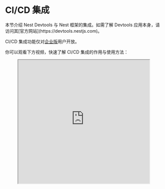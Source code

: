 
# CI/CD 集成

<CalloutInfo>
  本节介绍 Nest Devtools 与 Nest 框架的集成。如需了解 Devtools
  应用本身，请访问其[官方网站](https://devtools.nestjs.com)。
</CalloutInfo>

CI/CD 集成功能仅对[企业版](https://enterprise.nestjs.com/)用户开放。

你可以观看下方视频，快速了解 CI/CD 集成的作用与使用方法：

<figure>
  <iframe
    width="100%"
    height="400"
    src="https://www.youtube.com/embed/r5RXcBrnEQ8"
    title="YouTube 视频播放器"
    allow="accelerometer; autoplay; clipboard-write; encrypted-media; gyroscope; picture-in-picture; web-share"
    allowFullScreen
  />
</figure>

## 发布依赖关系图

首先，你需要在应用的引导文件（`main.ts`）中配置 `GraphPublisher` 类（从 `@nestjs/devtools-integration` 导入，详见上一章）。示例如下：

```ts filename='main.ts'
async function bootstrap() {
  const shouldPublishGraph = process.env.PUBLISH_GRAPH === "true";

  const app = await NestFactory.create(AppModule, {
    snapshot: true,
    preview: shouldPublishGraph,
  });

  if (shouldPublishGraph) {
    await app.init();

    const publishOptions = { ... } // 注意：此 options 对象会根据你所用的 CI/CD 服务商而有所不同
    const graphPublisher = new GraphPublisher(app);
    await graphPublisher.publish(publishOptions);

    await app.close();
  } else {
    await app.listen(process.env.PORT ?? 3000);
  }
}
```

如上所示，此功能使用 `GraphPublisher` 将序列化后的依赖关系图（Graph）发布到集中式注册中心（Registry）。`PUBLISH_GRAPH` 是一个自定义环境变量，用于在 CI/CD 流程中控制是否发布依赖关系图。

将 `preview` 属性设为 `true`，可使应用以预览模式启动，此时所有控制器、增强器和提供者的构造函数及生命周期钩子都不会被执行。请注意，这并非强制要求，但这样做可以简化流程，让应用在 CI/CD 流水线中运行时无需连接数据库等外部服务。

`publishOptions` 对象的具体内容因你使用的 CI/CD 服务商而异。后续章节将为各大主流 CI/CD 服务商提供详细的配置说明。

当依赖关系图成功发布后，你会在工作流视图中看到如下输出：

<DocImage src={graphPublishedTerminalImage} alt="Graph published terminal" />

每次发布依赖关系图后，你都可以在项目页面看到一条新记录：

<DocImage src={projectImage} alt="Project" />

## 报告

只要集中式注册表中存有相应的快照，Devtools 就会为每次构建生成一份报告。例如，当你针对 `master` 分支创建一个拉取请求（PR），并且该分支的依赖关系图已发布过，应用便能检测出差异并生成报告。反之，则不会生成报告。

要查看报告，请前往项目对应的页面（通常在你的组织下）。

<DocImage src={reportImage} alt="Report" />

这有助于发现代码评审过程中容易忽略的变更。例如，假设有人更改了某个**深层嵌套的提供者**的作用域（Scope）。这种变更可能不会被评审者立即察觉，但借助 Devtools，你可以轻松发现这些变更，并确保其是有意为之。再比如，如果你从某个特定端点移除了守卫（Guard），该变更也会在报告中高亮为"受影响项"。若没有为该路由编写集成或端到端测试，你可能不会注意到该路由已不受保护，等到发现时则为时已晚。

同理，如果你在**大型代码库**中将某个模块修改为全局模块（Global），就能看到依赖关系图中新增了多少条边（Edge）。在大多数情况下，这通常意味着该做法可能欠妥。

## 构建预览

对于每个已发布的依赖关系图，你都可以通过点击 **Preview** 按钮来追溯历史，预览其任意历史状态。此外，如果构建已生成报告，你还可以在图中看到高亮显示的差异：

- 绿色节点表示新增元素
- 灰色节点表示已更新元素
- 红色节点表示已删除元素

<DocImage src={nodesSelectionImage} alt="Nodes selection" />

这种"时光回溯"能力让你可以通过对比当前与历史版本的依赖关系图来排查和定位问题。根据你的设置，每个拉取请求，甚至每次提交（Commit），都可以在注册表中生成对应快照，方便你轻松回溯、查看具体变更。你可以将 Devtools 理解为一个具备 Nest 应用依赖关系图可视化能力的 Git，它不仅能追踪变更，还能将其**直观地展示**出来。

## 集成：GitHub Actions

首先，在项目的 `.github/workflows` 目录下创建一个新的 GitHub 工作流文件，例如 `publish-graph.yml`，内容如下：

```yaml filename='publish-graph.yml'
name: Devtools

on:
  push:
    branches:
      - master
  pull_request:
    branches:
      - '*'

jobs:
  publish:
    if: github.actor!= 'dependabot[bot]'
    name: Publish graph
    runs-on: ubuntu-latest
    steps:
      - uses: actions/checkout@v3
      - uses: actions/setup-node@v3
        with:
          node-version: '16'
          cache: 'npm'
      - name: Install dependencies
        run: npm ci
      - name: Setup Environment (PR)
        if: {{ '${{' }} github.event_name == 'pull_request' {{ '}}' }}
        shell: bash
        run: |
          echo "COMMIT_SHA={{ '${{' }} github.event.pull_request.head.sha {{ '}}' }}" >>\${GITHUB_ENV}
      - name: Setup Environment (Push)
        if: {{ '${{' }} github.event_name == 'push' {{ '}}' }}
        shell: bash
        run: |
          echo "COMMIT_SHA=\${GITHUB_SHA}" >> \${GITHUB_ENV}
      - name: Publish
        run: PUBLISH_GRAPH=true npm run start
        env:
          DEVTOOLS_API_KEY: CHANGE_THIS_TO_YOUR_API_KEY
          REPOSITORY_NAME: {{ '${{' }} github.event.repository.name {{ '}}' }}
          BRANCH_NAME: {{ '${{' }} github.head_ref || github.ref_name {{ '}}' }}
          TARGET_SHA: {{ '${{' }} github.event.pull_request.base.sha {{ '}}' }}
```

理想情况下，`DEVTOOLS_API_KEY` 环境变量应通过 GitHub Secrets（加密 Secret）进行管理，详情请参考其[官方文档](https://docs.github.com/en/actions/security-guides/encrypted-secrets#creating-encrypted-secrets-for-a-repository)。

该工作流会在每次向 `master` 分支发起拉取请求（Pull Request）或直接推送（Push）时运行。你可以根据项目实际需求调整此配置。此配置的关键在于为 `GraphPublisher` 类提供所需的环境变量。

在使用此工作流前，请务必更新 `DEVTOOLS_API_KEY` 变量。你可以在[此页面](https://devtools.nestjs.com/settings/manage-api-keys)为你的项目生成专用的 API 密钥。

最后，再次打开 `main.ts` 文件，补全之前留空的 `publishOptions` 对象：

```ts filename='main.ts'
const publishOptions = {
  apiKey: process.env.DEVTOOLS_API_KEY,
  repository: process.env.REPOSITORY_NAME,
  owner: process.env.GITHUB_REPOSITORY_OWNER,
  sha: process.env.COMMIT_SHA,
  target: process.env.TARGET_SHA,
  trigger: process.env.GITHUB_BASE_REF ? 'pull' : 'push',
  branch: process.env.BRANCH_NAME,
}
```

为了获得最佳的开发体验，建议你为项目集成 GitHub App，只需点击“Integrate GitHub app”按钮即可（如下图所示）。注意：此为可选步骤。

<DocImage src={integrateGithubAppImage} alt="Integrate GitHub app" />

通过该集成，你可以在拉取请求页面直接查看预览和报告的生成状态：

<DocImage src={actionsPreviewImage} alt="Actions preview" />

## 集成：GitLab Pipelines

首先，在项目根目录创建 `.gitlab-ci.yml` 文件，内容如下：

```yaml filename='.gitlab-ci.yml'
image: node:16

stages:
  - build

cache:
  key:
    files:
      - package-lock.json
  paths:
    - node_modules/

workflow:
  rules:
    - if: $CI_PIPELINE_SOURCE == "merge_request_event"
      when: always
    - if: $CI_COMMIT_BRANCH == "master" && $CI_PIPELINE_SOURCE == "push"
      when: always
    - when: never

install_dependencies:
  stage: build
  script:
    - npm ci

publish_graph:
  stage: build
  needs:
    - install_dependencies
  script: npm run start
  variables:
    PUBLISH_GRAPH: 'true'
    DEVTOOLS_API_KEY: 'CHANGE_THIS_TO_YOUR_API_KEY'
```

<CalloutInfo>
  与 GitHub Actions 类似，此工作流会在每次向 `master` 分支发起合并请求（Merge
  Request）或直接推送时运行。请务必将 `DEVTOOLS_API_KEY` 作为 CI/CD
  变量添加到你的 GitLab 项目中。理想情况下，应使用 GitLab 的[项目 CI/CD
  变量](https://docs.gitlab.com/ee/ci/variables/#add-a-cicd-variable-to-a-project)功能进行安全存储。你可以在[此页面](https://devtools.nestjs.com/settings/manage-api-keys)生成
  API 密钥。
</CalloutInfo>

最后，更新 `main.ts` 文件中的 `publishOptions` 对象，以使用 GitLab 提供的环境变量：

```ts filename='main.ts'
const publishOptions = {
  apiKey: process.env.DEVTOOLS_API_KEY,
  repository: process.env.CI_PROJECT_NAME,
  owner: process.env.CI_PROJECT_ROOT_NAMESPACE,
  sha: process.env.CI_COMMIT_SHA,
  target: process.env.CI_MERGE_REQUEST_DIFF_BASE_SHA,
  trigger: process.env.CI_MERGE_REQUEST_DIFF_BASE_SHA ? 'pull' : 'push',
  branch:
    process.env.CI_COMMIT_BRANCH ??
    process.env.CI_MERGE_REQUEST_SOURCE_BRANCH_NAME,
}
```

## 其他 CI/CD 工具

Nest Devtools 的 CI/CD 集成可以与任意 CI/CD 工具配合使用（例如 [Bitbucket Pipelines](https://bitbucket.org/product/features/pipelines)、[CircleCI](https://circleci.com/) 等），不限于本文所介绍的工具。

对于其他工具，你需要根据其提供的环境变量，相应地配置 `publishOptions` 对象。大部分所需信息都可以通过 CI/CD 工具的内置环境变量获取，可参考 [CircleCI 内置环境变量列表](https://circleci.com/docs/variables/#built-in-environment-variables)和 [Bitbucket 变量文档](https://support.atlassian.com/bitbucket-cloud/docs/variables-and-secrets/)。

在配置用于发布依赖关系图的流水线时，建议采用以下触发条件：

- `push` 事件 —— 仅当当前分支为部署环境（如 `master`、`main`、`staging`、`production` 等）时触发。
- `pull request` 事件 —— 始终触发，或仅当**目标分支**为部署环境时触发。
